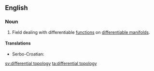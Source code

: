 ==English==
{{rfc-auto}}
{{wikipedia}}

===Noun===
{{en-noun|-}}

# {{mathematics}} Field dealing with differentiable [[function]]s on [[differentiable manifold]]s.

====Translations====
{{trans-top|differential topology}}
* Serbo-Croatian: {{t|sh|diferencijalna topologija|f}}
{{trans-mid}}
{{trans-bottom}}

[[sv:differential topology]]
[[ta:differential topology]]